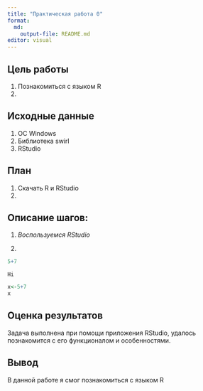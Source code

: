 ```yaml
---
title: "Практическая работа 0"
format:
  md:
    output-file: README.md
editor: visual
---
```


## Цель работы

1.  Познакомиться с языком R
2.  

## Исходные данные

1.  ОС Windows
2.  Библиотека swirl
3.  RStudio

## План

1.  Скачать R и RStudio
2.  

## Описание шагов:

1.  *Воспользуемся RStudio*

2.  

```r
5+7
```

    Hi

```r
x<-5+7
x
```

## Оценка результатов

Задача выполнена при помощи приложения RStudio, удалось познакомится с его функционалом и особенностями.

## Вывод

В данной работе я смог познакомиться с языком R
